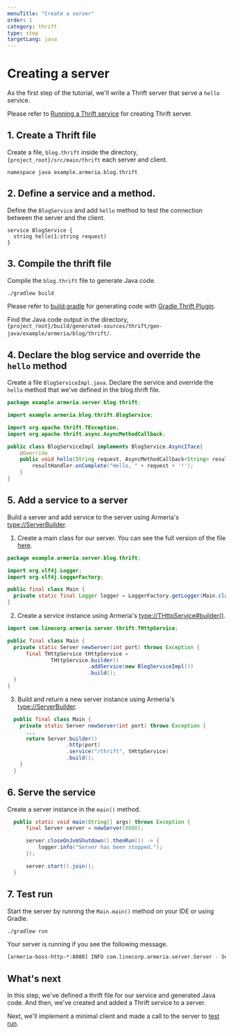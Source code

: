 ```yaml
---
menuTitle: "Create a server"
order: 1
category: thrift
type: step
targetLang: java
---
```


# Creating a server

As the first step of the tutorial, we'll write a Thrift server that serve a `hello` service. 

<Tip>

Please refer to [Running a Thrift service](/docs/server-thrift) for creating Thrift server.

</Tip>

## 1. Create a Thrift file

Create a file, `blog.thrift` inside the directory, `{project_root}/src/main/thrift` each server and client.

```thrift filename=blog.thrift
namespace java example.armeria.blog.thrift
```

## 2. Define a service and a method.

Define the `BlogService` and add `hello` method to test the connection between the server and the client. 

```thrift filename=blog.thrift
service BlogService {
  string hello(1:string request)
}
```

## 3. Compile the thrift file

Compile the `blog.thrift` file to generate Java code. 

```bash
./gradlew build
```

<Tip>

  Please refer to [build.gradle](https://github.com/line/armeria-examples/blob/master/tutorials/thrift/build.gradle) for generating code with [Gradle Thrift Plugin](https://github.com/jruyi/thrift-gradle-plugin).

</Tip>

Find the Java code output in the directory, `{project_root}/build/generated-sources/thrift/gen-java/example/armeria/blog/thrift/`.

## 4. Declare the blog service and override the `hello` method 

Create a file `BlogServiceImpl.java`. Declare the service and override the `hello` method that we've defined in the blog.thrift file. 

```java filename=BlogServiceImpl.java
package example.armeria.server.blog.thrift;

import example.armeria.blog.thrift.BlogService;

import org.apache.thrift.TException;
import org.apache.thrift.async.AsyncMethodCallback;

public class BlogServiceImpl implements BlogService.AsyncIface{
    @Override
    public void hello(String request, AsyncMethodCallback<String> resultHandler) {
        resultHandler.onComplete("Hello, " + request + '!');
    } 
}
```

## 5. Add a service to a server

Build a server and add service to the server using Armeria's <type://ServerBuilder>.

1. Create a main class for our server. You can see the full version of the file [here](https://github.com/line/armeria-examples/blob/master/tutorials/thrift/src/main/java/example/armeria/server/blog/thrift/Main.java).

  ```java filename=Main.java
  package example.armeria.server.blog.thrift;

  import org.slf4j.Logger;
  import org.slf4j.LoggerFactory;

  public final class Main {
    private static final Logger logger = LoggerFactory.getLogger(Main.class);
  }
  ```
2. Create a service instance using Armeria's <type://THttpService#builder()>.
  ```java filename=Main.java
  import com.linecorp.armeria.server.thrift.THttpService;

  public final class Main {
    private static Server newServer(int port) throws Exception {
        final THttpService tHttpService =
                THttpService.builder()
                            .addService(new BlogServiceImpl())
                            .build();
    }
  }
  ```
3. Build and return a new server instance using Armeria's <type://ServerBuilder>.
  ```java filename=Main.java
    public final class Main {
      private static Server newServer(int port) throws Exception {
        ...
        return Server.builder()
                     .http(port)
                     .service("/thrift", tHttpService)
                     .build();
      }
    }
  ```

## 6. Serve the service

Create a server instance in the `main()` method.

```java filename=Main.java
  public static void main(String[] args) throws Exception {
      final Server server = newServer(8080);

      server.closeOnJvmShutdown().thenRun(() -> {
          logger.info("Server has been stopped.");
      });

      server.start().join();
  }
  ```

## 7. Test run

Start the server by running the `Main.main()` method on your IDE or using Gradle.

```bash
./gradlew run
```

Your server is running if you see the following message.

```bash
[armeria-boss-http-*:8080] INFO com.linecorp.armeria.server.Server - Serving HTTP at /[0:0:0:0:0:0:0:0]:8080 - http://127.0.0.1:8080/
```

## What's next

In this step, we've defined a thrift file for our service and generated Java code. And then, we've created and added a Thrift service to a server. 

Next, we'll implement a minimal client and made a call to the server to [test run](/tutorials/thrift/blog/run-service).

<TutorialSteps current={1} />
